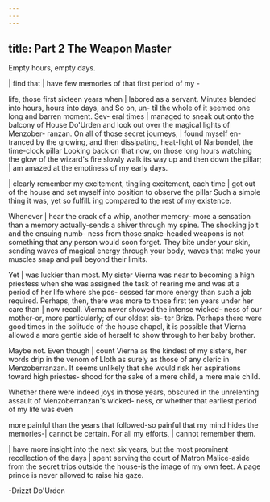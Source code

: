 ```yaml
---
---
---
```

title: Part 2 The Weapon Master
---

Empty hours, empty days.

| find that | have few memories of that first period of my -

life, those first sixteen years when | labored as a servant. Minutes blended into hours, hours into days, and So on, un- til the whole of it seemed one long and barren moment. Sev- eral times | managed to sneak out onto the balcony of House Do'Urden and look out over the magical lights of Menzober- ranzan. On all of those secret journeys, | found myself en- tranced by the growing, and then dissipating, heat-light of Narbondel, the time-clock pillar Looking back on that now, on those long hours watching the glow of the wizard's fire slowly walk its way up and then down the pillar; | am amazed at the emptiness of my early days.

| clearly remember my excitement, tingling excitement, each time | got out of the house and set myself into position to observe the pillar Such a simple thing it was, yet so fulfill. ing compared to the rest of my existence.

Whenever | hear the crack of a whip, another memory- more a sensation than a memory actually-sends a shiver through my spine. The shocking jolt and the ensuing numb- ness from those snake-headed weapons is not something that any person would soon forget. They bite under your skin, sending waves of magical energy through your body, waves that make your muscles snap and pull beyond their limits.

Yet | was luckier than most. My sister Vierna was near to becoming a high priestess when she was assigned the task of rearing me and was at a period of her life where she pos- sessed far more energy than such a job required. Perhaps, then, there was more to those first ten years under her care than | now recall. Vierna never showed the intense wicked- ness of our mother-or, more particularly; of our oldest sis- ter Briza. Perhaps there were good times in the solitude of the house chapel, it is possible that Vierna allowed a more gentle side of herself to show through to her baby brother.

Maybe not. Even though | count Vierna as the kindest of my sisters, her words drip in the venom of Lloth as surely as those of any cleric in Menzoberranzan. It seems unlikely that she would risk her aspirations toward high priestes- shood for the sake of a mere child, a mere male child.

Whether there were indeed joys in those years, obscured in the unrelenting assault of Menzoberranzan's wicked- ness, or whether that earliest period of my life was even

more painful than the years that followed-so painful that my mind hides the memories-| cannot be certain. For all my efforts, | cannot remember them.

| have more insight into the next six years, but the most prominent recollection of the days | spent serving the court of Matron Malice-aside from the secret trips outside the house-is the image of my own feet. A page prince is never allowed to raise his gaze.

-Drizzt Do'Urden


